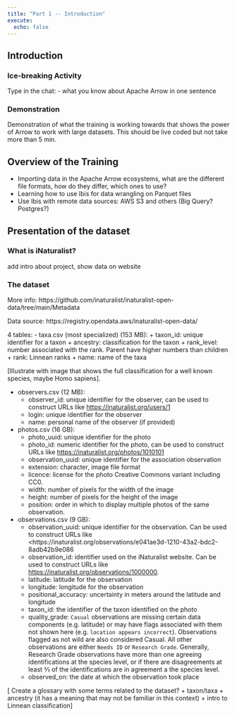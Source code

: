 ```yaml
---
title: "Part 1 -- Introduction"
execute:
  echo: false
---
```



## Introduction

### Ice-breaking Activity

Type in the chat:
- what you know about Apache Arrow in one sentence

### Demonstration 

Demonstration of what the training is working towards that shows the
power of Arrow to work with large datasets. This should be live coded
but not take more than 5 min.

## Overview of the Training

* Importing data in the Apache Arrow ecosystems, what are the
  different file formats, how do they differ, which ones to use?
* Learning how to use Ibis for data wrangling on Parquet files
* Use Ibis with remote data sources: AWS S3 and others (Big Query?
  Postgres?)
  

## Presentation of the dataset

### What is iNaturalist?

add intro about project, show data on website

### The dataset

More info: https://github.com/inaturalist/inaturalist-open-data/tree/main/Metadata

Data source: https://registry.opendata.aws/inaturalist-open-data/

4 tables:
- taxa.csv (most specialized) (153 MB): 
  + taxon_id: unique identifier for a taxon
  + ancestry: classification for the taxon
  + rank_level: number associated with the rank. Parent have higher
    numbers than children
  + rank: Linnean ranks
  + name: name of the taxa
  
[Illustrate with image that shows the full classification for a well known species, maybe Homo sapiens].

- observers.csv (12 MB):
  + observer_id: unique identifier for the observer, can be used to
    construct URLs like <https://inaturalist.org/users/1>
  + login: unique identifier for the observer
  + name: personal name of the observer (if provided)
  
- photos.csv (16 GB):
  + photo_uuid: unique identifier for the photo
  + photo_id: numeric identifier for the photo, can be used to
    construct URLs like <https://inaturalist.org/photos/1010101>
  + observation_uuid: unique identifier for the association observation
  + extension: character, image file format
  + licence: license for the photo Creative Commons variant including CC0.
  + width: number of pixels for the width of the image
  + height: number of pixels for the height of the image
  + position: order in which to display multiple photos of the same
    observation.

- observations.csv (9 GB):
  + observation_uuid: unique identifier for the observation. Can be
    used to construct URLs like
    <https://inaturalist.org/observations/e041ae3d-1210-43a2-bdc2-8adb42b9e086
  + observation_id: identifier used on the iNaturalist website. Can be
    used to construct URLs like
    <https://inaturalist.org/observations/1000000>.
  + latitude: latitude for the observation
  + longitude: longitude for the observation
  + positional_accuracy: uncertainty in meters around the latitude and longitude
  + taxon_id: the identifier of the taxon identified on the photo
  + quality_grade: `Casual` observations are missing certain data
    components (e.g. latitude) or may have flags associated with them
    not shown here (e.g. `location appears incorrect`). Observations
    flagged as not wild are also considered Casual. All other
    observations are either `Needs ID` or `Research Grade`. Generally,
    Research Grade observations have more than one agreeing
    identifications at the species level, or if there are
    disagreements at least ⅔ of the identifications are in agreement a
    the species level.
  + observed_on: the date at which the observation took place
  
[
Create a glossary with some terms related to the dataset?
  + taxon/taxa
  + ancestry (it has a meaning that may not be familiar in this context)
  + intro to Linnean classification
]
